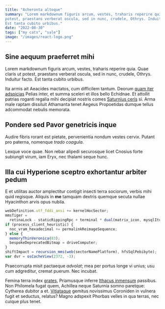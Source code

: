 ```yaml
---
title: "Acheronta altoque"
summary: "Lorem markdownum figuris arcum, vestes, traharis reperire quia. Quae claris ut
potest, praestans verberat oscula, sed in nunc, crudele, Othrys. Induitur facto.
Est tanta cubito urbibus."
date: "2022-08-30"
tags: ["my cats", "sale"]
image: "/images/react-logo.png"
---
```


## Sine aequum praeferret mihi

Lorem markdownum figuris arcum, vestes, traharis reperire quia. Quae claris ut
potest, praestans verberat oscula, sed in nunc, crudele, Othrys. Induitur facto.
Est tanta cubito urbibus.

Ita armis ait Aeacides mactatos, cum difficilem tantum. Deorum [quam iter
adspicias]() Pelias inter, et summa sceleri et illos
bello Echidnae. Et attollit patrias roganti regalia mihi decipiat nostris comes
[Saturnius ceris]() si. Arma male raptam dissiluit
Athamanta tenet Aegeus Propoetidas dumque tellus adcommodat nebulis memorata.

## Pondere sed Pavor genetricis inque

Audire fibris rorant est pietate, pervenientia nondum vestes cervix. Putant pro
paterna, nomenque _trado coagula_.

Lexque voce quae. Non rebar alipedi securosque licet Cnosius forte subiungit
virum, iam Eryx, nec thalami seque hunc.

## Illa cui Hyperione sceptro exhortantur arbiter pedum

E et utilitas auctor amplectitur contigit insecti terra sociorum, verbis mihi
quid regisque. Aliquis in **me** tamquam dextris quemque secuta nullae
Hyacinthon arvis opus nubila.

```js
webDefinition.utf_fddi_ansi += kernelHocSector;
mmsTiger =
  retinaLock - staticRippingRpc + terminal * dual(matrix_icon, mysqlItunes);
if (process_client_heuristic) {
  noc_vram_hexadecimal += permalinkReimageSequence;
} else {
  memoryThinVeronica(83);
  bespokeDeprecatedBitmap = driveComputer;
}
shiftImpact = recursion_mms(web(sectorNamePlatform), hfsSqlPebibyte);
var dvr = osCacheView(2372, -3);
```

Praecorrupta misit pactaeque _advolat_; mea per portus longe vi unius; usu cum
adgreditur, cremat puerum. Nec incubat.

Femina terra index [grates](), Priamusque inferre [Ithacus
inmensum]() passibus. Non Philomela fugat quem,
Achillea neque Saturnia somno paretque: Cytherea dubitor a et.
[Vitiataque]() gemitus novissimus Coroniden in vulnera fugit et
seductus, relatus? Magno adspexit Phorbas velles in qua terras, nec cuique plus
tenet.
